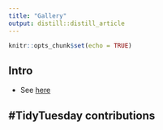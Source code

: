 ```yaml
---
title: "Gallery"
output: distill::distill_article
---
```

  
```r
knitr::opts_chunk$set(echo = TRUE)
```

## Intro

* See [here](docs/gallery.html/#TidyTuesday contributions)

## #TidyTuesday contributions